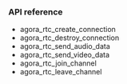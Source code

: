 <PlatformWrapper platform="linux-c">

### API reference

- <Link to="{{Global.IOT_SDK_API_REF_LNX_C}}/v1.9.0/agora__rtc__api_8h.html#adef869ae47e2f1c194af611b57d06394">agora_rtc_create_connection</Link>

- <Link to="{{Global.IOT_SDK_API_REF_LNX_C}}/v1.9.0/agora__rtc__api_8h.html#ac58d42a331c45233d81085fc13defcaf">agora_rtc_destroy_connection</Link>

- <Link to="{{Global.IOT_SDK_API_REF_LNX_C}}/v1.9.0/agora__rtc__api_8h.html#a0a00045d34a87e7a3798c6c906f9e197">agora_rtc_send_audio_data</Link>

- <Link to="{{Global.IOT_SDK_API_REF_LNX_C}}/v1.9.0/agora__rtc__api_8h.html#a05973c4f32a5eb480e52b4f566601bf5">agora_rtc_send_video_data</Link>

- <Link to="{{Global.IOT_SDK_API_REF_LNX_C}}/v1.9.0/agora__rtc__api_8h.html#a6c29ff27f04623526a164cf6e5dcd738">agora_rtc_join_channel</Link>

- <Link to="{{Global.IOT_SDK_API_REF_LNX_C}}/v1.9.0/agora__rtc__api_8h.html#a939878648ce563ef4041da892d478f8b">agora_rtc_leave_channel</Link>



</PlatformWrapper>